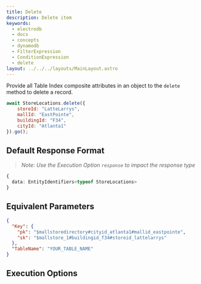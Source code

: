 ```yaml
---
title: Delete
description: Delete item
keywords:
  - electrodb
  - docs
  - concepts
  - dynamodb
  - FilterExpression
  - ConditionExpression
  - delete
layout: ../../../layouts/MainLayout.astro
---
```



<ExampleSetup />

Provide all Table Index composite attributes in an object to the `delete` method to delete a record.

```javascript
await StoreLocations.delete({
	storeId: "LatteLarrys",
	mallId: "EastPointe",
	buildingId: "F34",
	cityId: "Atlanta1"
}).go();
```

## Default Response Format

> _Note: Use the Execution Option `response` to impact the response type_

```typescript
{
  data: EntityIdentifiers<typeof StoreLocations>
}
```

## Equivalent Parameters
```json
{
  "Key": {
    "pk": "$mallstoredirectory#cityid_atlanta1#mallid_eastpointe",
    "sk": "$mallstore_1#buildingid_f34#storeid_lattelarrys"
  },
  "TableName": "YOUR_TABLE_NAME"
}
```

## Execution Options


<PartialExample name="Filters" />